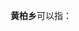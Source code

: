 '''黄柏乡'''可以指：
{{PRC admin/disambig|35/09/26/203/000|36/07/81/206/000|36/11/81/200/000|50/01/01/244/000|51/34/25/235/000}}
{{disambig|cat=三字中国乡名消歧义}}